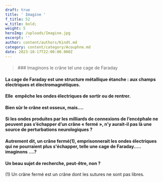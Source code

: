 ```yaml
---
draft: true
title: ' Imagine '
f_title: 52
w_title: bold;
weight: 5
heroImg: /uploads/Imagine.jpg
excerpt: ''
author: content/authors/Kindt.md
category: content/category/Acouphne.md
date: 2023-10-17T22:00:00.000Z
---
```


#### &#x20;

<BlockQuote position="center">
  ### Imaginons le crâne tel une cage de Faraday
</BlockQuote>

<Space height={55} />

#### La cage de Faraday est une structure métallique étanche : aux champs électriques et&#xA;électromagnétiques.

#### Elle  empêche les&#xA;ondes électriques de sortir ou de&#xA;rentrer.

<Space height={20} />

#### Bien sûr le&#xA;crâne est osseux, mais….

<Space height={20} />

#### Si les ondes&#xA;produites par les milliards de connexions de l’encéphale ne peuvent pas&#xA;s’échapper d’un crâne « fermé », n’y aurait-il pas là une source de&#xA;perturbations neurologiques ?

<Space height={20} />

#### Autrement dit,&#xA;un crâne fermé(1), emprisonnerait les ondes électriques qui ne pourraient plus s'échapper, telle une cage de Faraday..... imaginons ....?

<Space height={20} />

#### &#xA;Un beau sujet de recherche, peut-être, non  ?

<Space height={14} />

(1) Un crâne fermé est un crâne dont les sutures ne sont pas libres.
